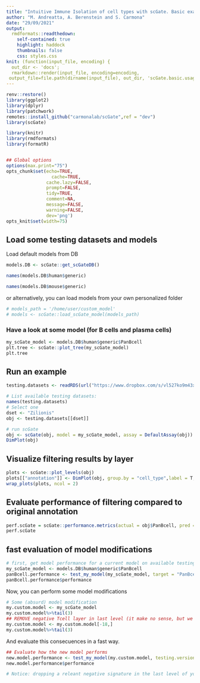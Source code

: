 ```yaml
---
title: "Intuitive Immune Isolation of cell types with scGate. Basic examples"
author: "M. Andreatta, A. Berenstein and S. Carmona"
date: "29/09/2021"
output:
  rmdformats::readthedown:
    self-contained: true
    highlight: haddock
    thumbnails: false
    css: styles.css
knit: (function(input_file, encoding) {
  out_dir <- 'docs';
  rmarkdown::render(input_file, encoding=encoding,
 output_file=file.path(dirname(input_file), out_dir, 'scGate.basic.usage.html'))})
---
```



```r
renv::restore()
library(ggplot2)
library(dplyr)
library(patchwork)
remotes::install_github("carmonalab/scGate",ref = "dev")
library(scGate)
```


```r
library(knitr)
library(rmdformats)
library(formatR)


## Global options
options(max.print="75")
opts_chunk$set(echo=TRUE,
	             cache=TRUE,
               cache.lazy=FALSE,
               prompt=FALSE,
               tidy=TRUE,
               comment=NA,
               message=FALSE,
               warning=FALSE,
               dev='png')
opts_knit$set(width=75)

```




## Load some testing datasets and models

Load default models from DB
```r
models.DB <- scGate::get_scGateDB()

names(models.DB$human$generic)

names(models.DB$mouse$generic)

```

or alternatively, you can load models from your own personalized folder
```r
# models_path = '/home/user/custom_model'
# models <- scGate::load_scGate_model(models_path) 
```

### Have a look at some model (for B cells and plasma cells)
```r
my_scGate_model <- models.DB$human$generic$PanBcell
plt.tree <- scGate::plot_tree(my_scGate_model)
plt.tree
```



## Run an example
```r
testing.datasets <- readRDS(url("https://www.dropbox.com/s/vl527ko9m43xmj0/testing.datasets.2k.rds?dl=1"))
```

```r
# List available testing datasets:
names(testing.datasets)
# Select one
dset <- "Zilionis"
obj <- testing.datasets[[dset]]
```


```r
# run scGate
obj <- scGate(obj, model = my_scGate_model, assay = DefaultAssay(obj))
DimPlot(obj)
```

## Visualize filtering results by layer

```r
plots <- scGate::plot_levels(obj)
plots[["annotation"]] <- DimPlot(obj, group.by = "cell_type",label = T, repel =T,label.size = 3) + ggtitle("Author's manual annot") + NoLegend() 
wrap_plots(plots, ncol = 2)
```

## Evaluate performance of filtering compared to original annotation
```r
perf.scGate = scGate::performance.metrics(actual = obj$PanBcell, pred = obj$is.pure== "Pure")
perf.scGate
```

## fast evaluation of model modifications
```r
# first, get model performance for a current model on available testing data
my_scGate_model <- models.DB$human$generic$PanBcell
panBcell.performance <- test_my_model(my_scGate_model, target = "PanBcell")
panBcell.performance$performance
```

Now, you can perform some model modifications
```r
# Some (absurd) model modification
my.custom.model <- my_scGate_model
my.custom.model%>%tail(3)
## REMOVE negative Tcell layer in last level (it make no sense, but we do it only for demonstrative purposes)
my.custom.model <- my.custom.model[-18,]   
my.custom.model%>%tail(3)
```

And evaluate this consecuences in a fast way.
```r
## Evaluate how the new model performs
new.model.performance <- test_my_model(my.custom.model, testing.version = 'hsa.latest',target = "PanBcell",PLOT = F)
new.model.performance$performance  

# Notice: dropping a releant negative signature in the last level of your model, do not affect the model recall, but precision get worst in all the provided datasets.
```





